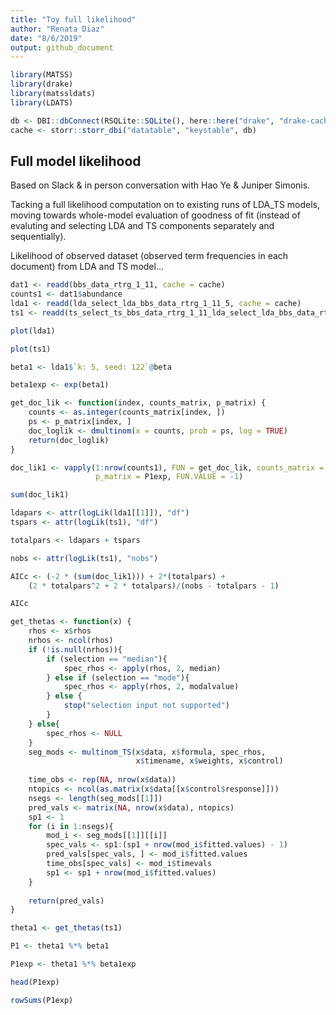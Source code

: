 ```yaml
---
title: "Toy full likelihood"
author: "Renata Diaz"
date: "8/6/2019"
output: github_document
---
```


```r

library(MATSS)
library(drake)
library(matssldats)
library(LDATS)

db <- DBI::dbConnect(RSQLite::SQLite(), here::here("drake", "drake-cache.sqlite"))
cache <- storr::storr_dbi("datatable", "keystable", db)

```

## Full model likelihood

Based on Slack & in person conversation with Hao Ye & Juniper Simonis.

Tacking a full likelihood computation on to existing runs of LDA_TS models, moving towards whole-model evaluation of goodness of fit (instead of evaluting and selecting LDA and TS components separately and sequentially). 

Likelihood of observed dataset (observed term frequencies in each document) from LDA and TS model...

```r
dat1 <- readd(bbs_data_rtrg_1_11, cache = cache)
counts1 <- dat1$abundance
lda1 <- readd(lda_select_lda_bbs_data_rtrg_1_11_5, cache = cache)
ts1 <- readd(ts_select_ts_bbs_data_rtrg_1_11_lda_select_lda_bbs_data_rtrg_1_11_5, cache = cache)

plot(lda1)

plot(ts1)
```


```r
beta1 <- lda1$`k: 5, seed: 122`@beta

beta1exp <- exp(beta1)
```

```r

get_doc_lik <- function(index, counts_matrix, p_matrix) {
    counts <- as.integer(counts_matrix[index, ])
    ps <- p_matrix[index, ]
    doc_loglik <- dmultinom(x = counts, prob = ps, log = TRUE)
    return(doc_loglik)
}

doc_lik1 <- vapply(1:nrow(counts1), FUN = get_doc_lik, counts_matrix = counts1, 
                   p_matrix = P1exp, FUN.VALUE = -1)

sum(doc_lik1)

```

```r

ldapars <- attr(logLik(lda1[[1]]), "df")
tspars <- attr(logLik(ts1), "df")

totalpars <- ldapars + tspars

nobs <- attr(logLik(ts1), "nobs")

AICc <- (-2 * (sum(doc_lik1))) + 2*(totalpars) + 
    (2 * totalpars^2 + 2 * totalpars)/(nobs - totalpars - 1)

AICc

```


```r

get_thetas <- function(x) {
    rhos <- x$rhos
    nrhos <- ncol(rhos)
    if (!is.null(nrhos)){
        if (selection == "median"){
            spec_rhos <- apply(rhos, 2, median)
        } else if (selection == "mode"){
            spec_rhos <- apply(rhos, 2, modalvalue)
        } else {
            stop("selection input not supported")
        }
    } else{
        spec_rhos <- NULL
    }
    seg_mods <- multinom_TS(x$data, x$formula, spec_rhos,  
                            x$timename, x$weights, x$control)
    
    time_obs <- rep(NA, nrow(x$data))
    ntopics <- ncol(as.matrix(x$data[[x$control$response]]))
    nsegs <- length(seg_mods[[1]])
    pred_vals <- matrix(NA, nrow(x$data), ntopics)
    sp1 <- 1
    for (i in 1:nsegs){
        mod_i <- seg_mods[[1]][[i]]
        spec_vals <- sp1:(sp1 + nrow(mod_i$fitted.values) - 1)
        pred_vals[spec_vals, ] <- mod_i$fitted.values
        time_obs[spec_vals] <- mod_i$timevals
        sp1 <- sp1 + nrow(mod_i$fitted.values)
    }
    
    return(pred_vals) 
}

theta1 <- get_thetas(ts1)

P1 <- theta1 %*% beta1

P1exp <- theta1 %*% beta1exp

head(P1exp)

rowSums(P1exp)
```